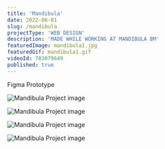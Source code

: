 ```yaml
---
title: 'Mandibula'
date: 2022-06-01
slug: /mandibula
projectType: 'WEB DESIGN'
description: 'MADE WHILE WORKING AT MANDIBULA BM'
featuredImage: mandibula1.jpg
featuredGif: mandibula1.gif
videoId: 783079649
published: true
---
```


Figma Prototype

![Mandibula Project image](mandibula2.jpg)

![Mandibula Project image](mandibula3.jpg)

![Mandibula Project image](mandibula4.jpg)

![Mandibula Project image](mandibula5.jpg)